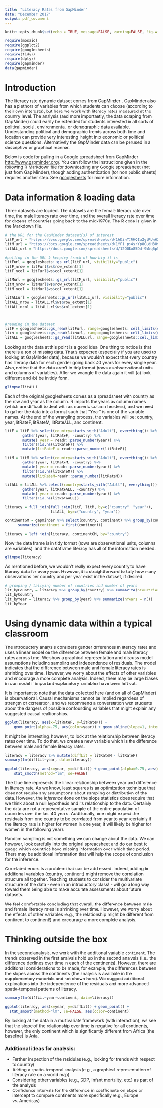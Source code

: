 ```yaml
---
title: "Literacy Rates from GapMinder"
date: "December 2017"
output: pdf_document
---
```



```r
knitr::opts_chunk$set(echo = TRUE, message=FALSE, warning=FALSE, fig.width = 6, fig.height = 4, fig.align = "center", cache=TRUE)
```


```r
require(mosaic)
require(ggplot2)
require(googlesheets)
require(tidyr)
require(dplyr)
require(gapminder)
data(gapminder)
```




# Introduction
The literacy rate dynamic dataset comes from GapMinder \url{http://www.gapminder.org/}.  GapMinder also has a plethora of variables from which students can choose (according to their own interests), but here we work with literacy rates measured at the country level. The analysis (and more importantly, the data scraping from GapMinder) could easily be extended for students interested in all sorts of political, social, environmental, or demographic data available.  Understanding political and demographic trends across both time and location can provide very interesting insight into economic or political science questions.  Alternatively the GapMinder data can be perused in a descriptive or graphical manner.

Below is code for pulling in a Google spreadsheet from GapMinder [http://www.gapminder.org/](http://www.gapminder.org/).  You can follow the instructions given in the following R Markdown file for downloading any Google spreadsheet (not just from Gap Minder), though adding authentication (for non public sheets) requires another step.  See [googlesheets](https://github.com/jennybc/googlesheets) for more information.


# Data information & loading data

Three datasets are loaded.  The datasets are the female literacy rate over time, the male literacy rate over time, and the overall literacy rate over time for dozens of countries going back to the mid-1970s.  The R code is given in the Markdown file.

```r
# the URL for the GapMinder dataset(s) of interest
litF_url = "https://docs.google.com/spreadsheets/d/1hDinTIRHQIaZg1RUn6Z_6mo12PtKwEPFIz_mJVF6P5I/pub?gid=0"
litM_url = "https://docs.google.com/spreadsheets/d/1YF1_ps4srYp8GLdH38v7hJQtDDjFJWz6_5bg-_zICaY/pub?gid=0"
litALL_url = "https://docs.google.com/spreadsheets/d/12O0Bo85Dd-9bNq6p5KwXduPET1cRETP-mKy3ZK4q_xo/pub?gid=0"

#pulling in the URL & keeping track of how big it is
litFurl = googlesheets::gs_url(litF_url, visibility="public")
litF_nrow = litFurl$ws$row_extent[1]
litF_ncol = litFurl$ws$col_extent[1]

litMurl = googlesheets::gs_url(litM_url, visibility="public")
litM_nrow = litMurl$ws$row_extent[1]
litM_ncol = litMurl$ws$col_extent[1]

litALLurl = googlesheets::gs_url(litALL_url, visibility="public")
litALL_nrow = litALLurl$ws$row_extent[1]
litALL_ncol = litALLurl$ws$col_extent[1]



#reading in the dataset
litF = googlesheets::gs_read(litFurl, range=googlesheets::cell_limits(c(1,1), c(litF_nrow,litF_ncol)))
litM = googlesheets::gs_read(litMurl, range=googlesheets::cell_limits(c(1,1), c(litM_nrow,litM_ncol)))
litALL = googlesheets::gs_read(litALLurl, range=googlesheets::cell_limits(c(1,1), c(litALL_nrow,litALL_ncol)))
```

Looking at the data at this point is a good idea.  One thing to notice is that there is a ton of missing data.  That's expected (especially if you are used to looking at GapMinder data), because we wouldn't expect that every country has literacy data for each gender going back 40 years for every single year.  Also, notice that the data aren't in tidy format (rows as observational units and columns of variables).  After we wrangle the data again it will (a) look different and (b) be in tidy form.

```r
glimpse(litALL)
```


Each of the original googlesheets comes as a spreadsheet with country as the row and year as the column.  R imports the years as column names (which are difficult to deal with as numeric column headers), and we need to gather the data into a format such that "Year" is one of the variable names.  At the end of the wrangling process, the variables will be: country, year, litRateF, litRateM, litRateALL, and continent.

```r
litF = litF %>% select(country=starts_with("Adult"), everything()) %>%
        gather(year, litRateF, -country) %>%
        mutate( year = readr::parse_number(year)) %>%
        filter(!is.na(litRateF)) %>%
        mutate(litRateF = readr::parse_number(litRateF))

litM = litM %>% select(country=starts_with("Adult"), everything()) %>%
        gather(year, litRateM, -country) %>%
        mutate( year = readr::parse_number(year)) %>%
        filter(!is.na(litRateM)) %>% 
        mutate(litRateM=readr::parse_number(litRateM))

litALL = litALL %>% select(country=starts_with("Adult"), everything()) %>%
        gather(year, litRateALL, -country) %>%
        mutate( year = readr::parse_number(year)) %>%
        filter(!is.na(litRateALL))

literacy = full_join(full_join(litF, litM, by=c("country", "year")), 
                     litALL, by=c("country", "year"))

continentGM = gapminder %>% select(country, continent) %>% group_by(country) %>%
      summarize(continent = first(continent))

literacy = left_join(literacy, continentGM, by="country")
```

Now the data frame is in tidy format (rows are observational units, columns are variables), and the dataframe literacy has all of the information needed.

```r
glimpse(literacy)
```

As mentioned before, we wouldn't really expect every country to have literacy data for every year.  However, it is straightforward to tally how many observations per country and per year exist in the dataset, if desired.
```r
# grouping / tallying number of countries and number of years
lit_byCountry = literacy %>% group_by(country) %>% summarize(nCountries = n())
lit_byCountry
lit_byYear = literacy %>% group_by(year) %>% summarize(nYears = n())
lit_byYear
```



# Using dynamic data within a typical classroom

The introductory analysis considers gender differences in literacy rates and uses a linear model on the difference between female and male literacy rates across time.  We show a graphical representation and discuss model assumptions including sampling and independence of residuals. The model indicates that the difference between male and female literacy rates is shrinking over time.  However, we worry about the effects of other variables and encourage a more complete analysis.  Indeed, there may be large biases in our model if important explanatory variables have been left out.

It is important to note that the data collected here (and on all of GapMinder) is observational.  Causal mechanisms cannot be implied regardless of strength of correlation, and we recommend a converstation with students about the dangers of possible confounding variables that might explain any suggested causal realtionships.


```r
ggplot(literacy, aes(x=litRateF, y=litRateM)) + 
    geom_point(alpha=.75, aes(color=year)) + geom_abline(slope=1, intercept=0)
```

It might be interesting, however, to look at the relationship between literacy rates over time.  To do that, we create a new variable which is the difference between male and female literacy rates.

```r
literacy = literacy %>% mutate(diffLit = litRateM - litRateF)
summary(lm(diffLit~year, data=literacy))
```

```r
ggplot(literacy, aes(x=year, y=diffLit)) + geom_point(alpha=0.75, aes(color=continent)) +
    stat_smooth(method="lm", se=FALSE)
```

The blue line represents the linear relationship between year and difference in literacy rate.  As we know, least squares is an optimization technique that does not require any assumptions about sampling or distribution of the data.  However, the *inference* done on the slope statistics does require that we think about a null hypothesis and its relationship to the data.  Certainly the data are not a representative sample of the entire population of countries over the last 40 years.  Additionally, one might expect the residuals from one country to be correlated from year to year (certainly if the literacy rate is higher for women in one year, it will likely be higher for women in the following year).  

Random sampling is not something we can change about the data.  We can however, look carefully into the original spreadsheet and do our best to guage which countries have missing information over which time period.  There may be additional information that will help the scope of conclusion for the inference.

Correlated errors is a problem that can be addressed.  Indeed, adding in additional variables (country, continent) might remove the correlation structure all together.  Teaching students to consider the multivariate structure of the data - even in an introductory class! - will go a long way toward them being able to make accurate assessments about future datasets.

We feel comfortable concluding that overall, the difference between male and female literacy rates is shrinking over time.  However, we worry about the effects of other variables (e.g., the relationship might be different from continent to continent!) and encourage a more complete analysis.


# Thinking outside the box

In the second analysis, we work with the additional variable `continent`.  The trends observed in the first analysis hold up in the second analysis (i.e., the difference declines over time in each of the continents).   However, there are additional considerations to be made, for example, the differences between the slopes across the continents (the analysis is available in the supplementary materials and not shown here).  We suggest additional explorations into the independence of the residuals and more advanced spatio-temporal patterns of literacy.


```r
summary(lm(diffLit~year*continent, data=literacy))
```

```r
ggplot(literacy, aes(x=year, y=diffLit)) + geom_point() + 
  stat_smooth(method="lm", se=FALSE, aes(color=continent))
```

By looking at the data in a multivariate framework (with interaction), we see that the slope of the relationship over time is negative for all continents, however, the only continent which is significantly different from Africa (the baseline) is Asia.  

### Additional ideas for analysis:
* Further inspection of the residulas (e.g., looking for trends with respect to country)
* Adding a spatio-temporal analysis (e.g., a graphical representation of literacy rate on a world map)
* Considering other variables (e.g., GDP, infant mortality, etc.) as part of the analysis
* Confidence intervals for the difference in coefficients on slope or intercept to compare continents more specifically (e.g., Europe vs. Americas)